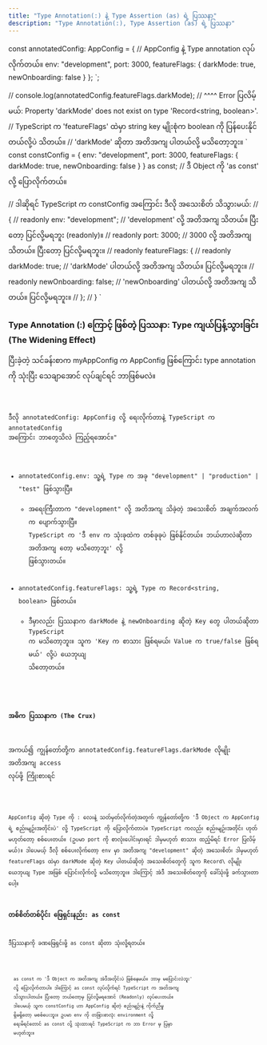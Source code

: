 ```yaml
---
title: "Type Annotation(:) နဲ့ Type Assertion (as) ရဲ့ ပြဿနာ"
description: "Type Annotation(:), Type Assertion (as) ရဲ့ ပြဿနာ"
---
```


const annotatedConfig: AppConfig = { // AppConfig နဲ့ Type annotation လုပ်လိုက်တယ်။
  env: "development",
  port: 3000,
  featureFlags: {
    darkMode: true,
    newOnboarding: false
  }
};
`;

// console.log(annotatedConfig.featureFlags.darkMode);
// ^^^^ Error ပြလိမ့်မယ်: Property 'darkMode' does not exist on type 'Record<string, boolean>'.
// TypeScript က 'featureFlags' ထဲမှာ string key မျိုးစုံက boolean ကို ပြန်ပေးနိုင်တယ်လို့ပဲ သိတယ်။
// 'darkMode' ဆိုတာ အတိအကျ ပါတယ်လို့ မသိတော့ဘူး။
`
const constConfig = {
  env: "development",
  port: 3000,
  featureFlags: { darkMode: true, newOnboarding: false }
} as const; // ဒီ Object ကို 'as const' လို့ ပြောလိုက်တယ်။

// ဒါဆိုရင် TypeScript က constConfig အကြောင်း ဒီလို အသေးစိတ် သိသွားမယ်:
// {
// readonly env: "development"; // 'development' လို့ အတိအကျ သိတယ်။ ပြီးတော့ ပြင်လို့မရဘူး (readonly)။
// readonly port: 3000; // 3000 လို့ အတိအကျ သိတယ်။ ပြီးတော့ ပြင်လို့မရဘူး။
// readonly featureFlags: {
// readonly darkMode: true; // 'darkMode' ပါတယ်လို့ အတိအကျ သိတယ်။ ပြင်လို့မရဘူး။
// readonly newOnboarding: false; // 'newOnboarding' ပါတယ်လို့ အတိအကျ သိတယ်။ ပြင်လို့မရဘူး။
// };
// }
`

### Type Annotation (:) ကြောင့် ဖြစ်တဲ့ ပြဿနာ: Type ကျယ်ပြန့်သွားခြင်း (The Widening Effect)

ပြီးခဲ့တဲ့ သင်ခန်းစာက myAppConfig က AppConfig ဖြစ်ကြောင်း type annotation ကို သုံးပြီး သေချာအောင် လုပ်ချင်ရင် ဘာဖြစ်မလဲ။

<Code lang="typescript" code={typeAnnotation} title="config.ts" />

ဒီလို annotatedConfig: AppConfig လို့ ရေးလိုက်တာနဲ့ TypeScript က annotatedConfig အကြောင်း ဘာတွေသိလဲ ကြည့်ရအောင်။"

- annotatedConfig.env: သူ့ရဲ့ Type က အခု "development" | "production" | "test" ဖြစ်သွားပြီ။
  - အရေးကြီးတာက "development" လို့ အတိအကျ သိခဲ့တဲ့ အသေးစိတ် အချက်အလက်က ပျောက်သွားပြီ။ TypeScript က 'ဒီ env က သုံးခုထဲက တစ်ခုခုပဲ ဖြစ်နိုင်တယ်။ ဘယ်ဟာလဲဆိုတာ အတိအကျ တော့ မသိတော့ဘူး' လို့ ဖြစ်သွားတယ်။
- annotatedConfig.featureFlags: သူ့ရဲ့ Type က Record\<string, boolean> ဖြစ်တယ်။
  - ဒီမှာလည်း ပြဿနာက darkMode နဲ့ newOnboarding ဆိုတဲ့ Key တွေ ပါတယ်ဆိုတာ TypeScript က မသိတော့ဘူး။ သူက 'Key က စာသား ဖြစ်ရမယ်၊ Value က true/false ဖြစ်ရမယ်' လို့ပဲ ယေဘုယျ သိတော့တယ်။

#### **အဓိက ပြဿနာက (The Crux)**

အကယ်၍ ကျွန်တော်တို့က annotatedConfig.featureFlags.darkMode လိုမျိုး အတိအကျ access လုပ်ဖို့ ကြိုးစားရင်

<Code lang="typescript" code={annotationProblem} title="config.ts" />

<Aside title="ရှင်းပြချက်" >
AppConfig ဆိုတဲ့ Type ကို : လေးနဲ့ သတ်မှတ်လိုက်တဲ့အတွက် ကျွန်တော်တို့က 'ဒီ Object က AppConfig ရဲ့ စည်းမျဉ်းအတိုင်းပဲ' လို့ TypeScript ကို ပြောလိုက်တာပဲ။ TypeScript ကလည်း စည်းမျဉ်းအတိုင်း ဟုတ်မဟုတ်တော့ စစ်ပေးတယ်။ (ဥပမာ port ကို စာလုံးပေါင်းမှားရင် ဒါမှမဟုတ် စာသား ထည့်မိရင် Error ပြလိမ့်မယ်)။ ဒါပေမယ့် ဒီလို စစ်ပေးလိုက်တော့ env မှာ အတိအကျ "development" ဆိုတဲ့ အသေးစိတ်၊ ဒါမှမဟုတ် featureFlags ထဲမှာ darkMode ဆိုတဲ့ Key ပါတယ်ဆိုတဲ့ အသေးစိတ်တွေကို သူက Record\<string, boolean> လိုမျိုး ယေဘုယျ Type အဖြစ် ပြောင်းလိုက်လို့ မသိတော့ဘူး။ ဒါကြောင့် အဲဒီ အသေးစိတ်တွေကို ခေါ်သုံးဖို့ ခက်သွားတာပေါ့။
</Aside>

### တစ်စိတ်တစ်ပိုင်း ဖြေရှင်းနည်း: as const

ဒီပြဿနာကို ခဏဖြေရှင်းဖို့ as const ဆိုတာ သုံးလို့ရတယ်။

<Code lang="typescript" code={asKeyword} title="config.ts" />

<Aside title="ရှင်းပြချက်">
  as const က 'ဒီ Object က အတိအကျ အဲဒီအတိုင်းပဲ ဖြစ်နေမယ်။ ဘာမှ မပြောင်းလဲဘူး'
  လို့ ပြောလိုက်တာပါ။ ဒါကြောင့် as const လုပ်လိုက်ရင် TypeScript က အတိအကျ
  သိသွားပါတယ်။ ပြီးတော့ ဘယ်တော့မှ ပြင်လို့မရအောင် (Readonly) လုပ်ပေးတယ်။
  ဒါပေမယ့် သူက constConfig ဟာ AppConfig ဆိုတဲ့ စည်းမျဉ်းနဲ့ ကိုက်ညီမှု
  ရှိမရှိတော့ မစစ်ပေးဘူး။ ဥပမာ env ကို တခြားစာလုံး environment လို့
  ရေးမိရင်တောင် as const လို့ သုံးထားရင် TypeScript က ဘာ Error မှ ပြမှာ
  မဟုတ်ဘူး။
</Aside>
